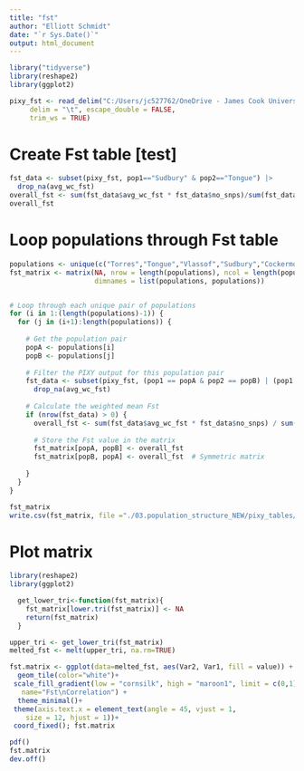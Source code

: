 ```yaml
---
title: "fst"
author: "Elliott Schmidt"
date: "`r Sys.Date()`"
output: html_document
---
```


```r
library("tidyverse")
library(reshape2)
library(ggplot2)
```

```r
pixy_fst <- read_delim("C:/Users/jc527762/OneDrive - James Cook University/PhD dissertation/Data/Chapter2_Genetics/03.population_structure_NEW/pixy_folder/pixy_fst.txt", 
     delim = "\t", escape_double = FALSE, 
     trim_ws = TRUE)
```

# Create Fst table [test]
```r
fst_data <- subset(pixy_fst, pop1=="Sudbury" & pop2=="Tongue") |> 
  drop_na(avg_wc_fst)
overall_fst <- sum(fst_data$avg_wc_fst * fst_data$no_snps)/sum(fst_data$no_snps)
overall_fst
```

# Loop populations through Fst table 

```r
populations <- unique(c("Torres","Tongue","Vlassof","Sudbury","Cockermouth","Keswick","StBees","Chauvel","Heron","ReefHQ"))
fst_matrix <- matrix(NA, nrow = length(populations), ncol = length(populations), 
                     dimnames = list(populations, populations))  


# Loop through each unique pair of populations
for (i in 1:(length(populations)-1)) {
  for (j in (i+1):length(populations)) {
    
    # Get the population pair
    popA <- populations[i]
    popB <- populations[j]
    
    # Filter the PIXY output for this population pair
    fst_data <- subset(pixy_fst, (pop1 == popA & pop2 == popB) | (pop1 == popB & pop2 == popA)) |> 
      drop_na(avg_wc_fst)
    
    # Calculate the weighted mean Fst
    if (nrow(fst_data) > 0) {
      overall_fst <- sum(fst_data$avg_wc_fst * fst_data$no_snps) / sum(fst_data$no_snps)
      
      # Store the Fst value in the matrix
      fst_matrix[popA, popB] <- overall_fst
      fst_matrix[popB, popA] <- overall_fst  # Symmetric matrix
      
    }
  }
} 

fst_matrix
write.csv(fst_matrix, file ="./03.population_structure_NEW/pixy_tables/fst_matrix.csv")
```

# Plot matrix

```r
library(reshape2)
library(ggplot2)
```

```r
  get_lower_tri<-function(fst_matrix){
    fst_matrix[lower.tri(fst_matrix)] <- NA
    return(fst_matrix)
  }

upper_tri <- get_lower_tri(fst_matrix) 
melted_fst <- melt(upper_tri, na.rm=TRUE) 

fst.matrix <- ggplot(data=melted_fst, aes(Var2, Var1, fill = value)) + 
  geom_tile(color="white")+
 scale_fill_gradient(low = "cornsilk", high = "maroon1", limit = c(0,1), space = "Lab", 
   name="Fst\nCorrelation") +
  theme_minimal()+ 
 theme(axis.text.x = element_text(angle = 45, vjust = 1, 
    size = 12, hjust = 1))+
 coord_fixed(); fst.matrix

pdf()
fst.matrix
dev.off()
```

